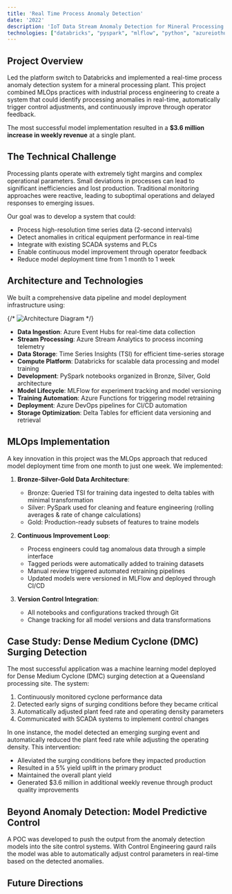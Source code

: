 ```yaml
---
title: 'Real Time Process Anomaly Detection'
date: '2022'
description: 'IoT Data Stream Anomaly Detection for Mineral Processing Plant'
technologies: ["databricks", "pyspark", "mlflow", "python", "azureiothub", "eventhub", "streamanalytics"] 
---
```


## Project Overview

Led the platform switch to Databricks and implemented a real-time process anomaly detection system for a mineral processing plant.
This project combined MLOps practices with industrial process engineering to create a system that could identify processing anomalies in real-time, 
automatically trigger control adjustments, and continuously improve through operator feedback.

The most successful model implementation resulted in a **$3.6 million increase in weekly revenue** at a single plant.

## The Technical Challenge

Processing plants operate with extremely tight margins and complex operational parameters. 
Small deviations in processes can lead to significant inefficiencies and lost production. 
Traditional monitoring approaches were reactive, leading to suboptimal operations and delayed responses to emerging issues.

Our goal was to develop a system that could:
- Process high-resolution time series data (2-second intervals)
- Detect anomalies in critical equipment performance in real-time
- Integrate with existing SCADA systems and PLCs
- Enable continuous model improvement through operator feedback
- Reduce model deployment time from 1 month to 1 week

## Architecture and Technologies

We built a comprehensive data pipeline and model deployment infrastructure using:

{/* ![Architecture Diagram](/images/process-anomaly-architecture.png) */}

- **Data Ingestion**: Azure Event Hubs for real-time data collection
- **Stream Processing**: Azure Stream Analytics to process incoming telemetry
- **Data Storage**: Time Series Insights (TSI) for efficient time-series storage
- **Compute Platform**: Databricks for scalable data processing and model training
- **Development**: PySpark notebooks organized in Bronze, Silver, Gold architecture
- **Model Lifecycle**: MLFlow for experiment tracking and model versioning
- **Training Automation**: Azure Functions for triggering model retraining
- **Deployment**: Azure DevOps pipelines for CI/CD automation
- **Storage Optimization**: Delta Tables for efficient data versioning and retrieval

## MLOps Implementation

A key innovation in this project was the MLOps approach that reduced model deployment time from one month to just one week. We implemented:

1. **Bronze-Silver-Gold Data Architecture**:
   - Bronze: Queried TSI for training data ingested to delta tables with minimal transformation
   - Silver: PySpark used for cleaning and feature engineering (rolling averages & rate of change calculations)
   - Gold: Production-ready subsets of features to traine models

2. **Continuous Improvement Loop**:
   - Process engineers could tag anomalous data through a simple interface
   - Tagged periods were automatically added to training datasets
   - Manual review triggered automated retraining pipelines
   - Updated models were versioned in MLFlow and deployed through CI/CD

3. **Version Control Integration**:
   - All notebooks and configurations tracked through Git
   - Change tracking for all model versions and data transformations

## Case Study: Dense Medium Cyclone (DMC) Surging Detection

The most successful application was a machine learning model deployed for Dense Medium Cyclone (DMC) surging detection at a Queensland processing site. The system:

1. Continuously monitored cyclone performance data
2. Detected early signs of surging conditions before they became critical
3. Automatically adjusted plant feed rate and operating density parameters
4. Communicated with SCADA systems to implement control changes

In one instance, the model detected an emerging surging event and automatically reduced the plant feed rate while adjusting the operating density. This intervention:

- Alleviated the surging conditions before they impacted production
- Resulted in a 5% yield uplift in the primary product
- Maintained the overall plant yield
- Generated $3.6 million in additional weekly revenue through product quality improvements

## Beyond Anomaly Detection: Model Predictive Control

A POC was developed to push the output from the anomaly detection models into the site control systems.
With Control Engineering gaurd rails the model was able to automatically adjust control parameters in real-time based on the detected anomalies.

## Future Directions
